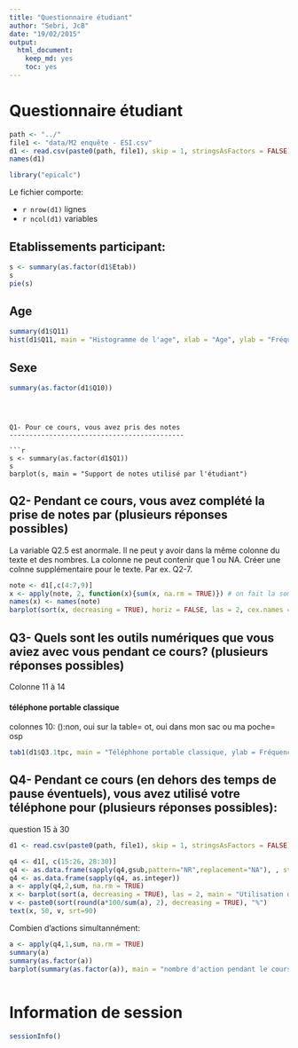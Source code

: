 ```yaml
---
title: "Questionnaire étudiant"
author: "Sebri, JcB"
date: "19/02/2015"
output:
  html_document:
    keep_md: yes
    toc: yes
---
```


Questionnaire étudiant
======================

```r
path <- "../"
file1 <- "data/M2 enquête - ESI.csv"
d1 <- read.csv(paste0(path, file1), skip = 1, stringsAsFactors = FALSE)
names(d1)

library("epicalc")
```
Le fichier comporte:

- `r nrow(d1)` lignes
- `r ncol(d1)` variables

Etablissements participant:
---------------------------
```r
s <- summary(as.factor(d1$Etab))
s
pie(s)
```

Age
---
```r
summary(d1$Q11)
hist(d1$Q11, main = "Histogramme de l'age", xlab = "Age", ylab = "Fréquence")
```

Sexe
----
    
```r
summary(as.factor(d1$Q10))

```

```



Q1- Pour ce cours, vous avez pris des notes
--------------------------------------------

```r
s <- summary(as.factor(d1$Q1))
s
barplot(s, main = "Support de notes utilisé par l'étudiant")
```

Q2- Pendant ce cours, vous avez complété la prise de notes par (plusieurs réponses possibles)
---------------------------------------------------------------------------------------------
La variable Q2.5 est anormale. Il ne peut y avoir dans la même colonne du texte et des nombres. La colonne ne peut contenir que 1 ou NA. Créer une colnne supplémentaire pour le texte. Par ex. Q2-7.

```r
note <- d1[,c(4:7,9)]
x <- apply(note, 2, function(x){sum(x, na.rm = TRUE)}) # on fait la somme des colonnes
names(x) <- names(note)
barplot(sort(x, decreasing = TRUE), horiz = FALSE, las = 2, cex.names = 0.8, main = "Compléments de la prise de notes", ylab = "Fréquence")
```

Q3- Quels sont les outils numériques que vous aviez avec vous pendant ce cours? (plusieurs réponses possibles)
------------------------------------
Colonne 11 à 14

#### téléphone portable classique
colonnes 10: ():non, oui sur la table= ot,	oui dans mon sac ou ma poche= osp

```r
tab1(d1$Q3.1tpc, main = "Téléphhone portable classique, ylab = Fréquence")

```

Q4- Pendant ce cours (en dehors des temps de pause éventuels), vous avez utilisé votre téléphone pour (plusieurs réponses possibles):
----------------------------------------------
question 15 à 30
```r
d1 <- read.csv(paste0(path, file1), skip = 1, stringsAsFactors = FALSE)

q4 <- d1[, c(15:26, 28:30)]
q4 <- as.data.frame(sapply(q4,gsub,pattern="NR",replacement="NA"), , stringsAsFactors = FALSE)
q4 <- as.data.frame(sapply(q4, as.integer))
a <- apply(q4,2,sum, na.rm = TRUE)
x <- barplot(sort(a, decreasing = TRUE), las = 2, main = "Utilisation du téléphone pendant le cours")
v <- paste0(sort(round(a*100/sum(a), 2), decreasing = TRUE), "%")
text(x, 50, v, srt=90)
```

Combien d'actions simultannément:
```r
a <- apply(q4,1,sum, na.rm = TRUE)
summary(a)
summary(as.factor(a))
barplot(summary(as.factor(a)), main = "nombre d'action pendant le cours", ylab = "nombre d'éudiants", xlab = "nombre d'actions")
 
```



Information de session
======================

```r
sessionInfo()

```

